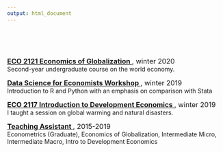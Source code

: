 ```yaml
---
output: html_document
---
```

<br>
<br>
<br>


<font size="3">[<b>ECO 2121 Economics of Globalization </b>](https://catalogue.uottawa.ca/en/courses/eco/), winter 2020</font> <br>
Second-year undergraduate course on the world economy.
<br>

<font size="3">[<b>Data Science for Economists Workshop </b>](), winter 2019</font> <br>
Introduction to R and Python with an emphasis on comparison with Stata
<br>

<font size="3">[<b>ECO 2117 Introduction to Development Economics </b>](https://catalogue.uottawa.ca/en/courses/eco/), winter 2019</font> <br>
I taught a session on global warming and natural disasters.
<br>

<font size="3">[<b>Teaching Assistant </b>](), 2015-2019</font> <br>
Econometrics (Graduate), Economics of Globalization, Intermediate Micro, Intermediate Macro, Intro to Development Economics
